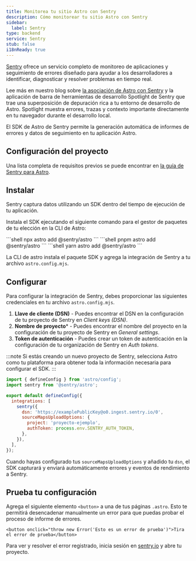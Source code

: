 ```yaml
---
title: Monitorea tu sitio Astro con Sentry
description: Cómo monitorear tu sitio Astro con Sentry
sidebar:
  label: Sentry
type: backend
service: Sentry
stub: false
i18nReady: true
---
```


[Sentry](https://sentry.io) ofrece un servicio completo de monitoreo de aplicaciones y seguimiento de errores diseñado para ayudar a los desarrolladores a identificar, diagnosticar y resolver problemas en tiempo real.

Lee más en nuestro blog sobre [la asociación de Astro con Sentry](https://astro.build/blog/sentry-official-monitoring-partner/) y la aplicación de barra de herramientas de desarrollo Spotlight de Sentry que trae una superposición de depuración rica a tu entorno de desarrollo de Astro. Spotlight muestra errores, trazas y contexto importante directamente en tu navegador durante el desarrollo local.

El SDK de Astro de Sentry permite la generación automática de informes de errores y datos de seguimiento en tu aplicación Astro.

## Configuración del proyecto

Una lista completa de requisitos previos se puede encontrar en [la guía de Sentry para Astro](https://docs.sentry.io/platforms/javascript/guides/astro/#prerequisites).

## Instalar

Sentry captura datos utilizando un SDK dentro del tiempo de ejecución de tu aplicación.

Instala el SDK ejecutando el siguiente comando para el gestor de paquetes de tu elección en la CLI de Astro:

<PackageManagerTabs>
  <Fragment slot="npm">
  ```shell
  npx astro add @sentry/astro
  ```
  </Fragment>
  <Fragment slot="pnpm">
  ```shell
  pnpm astro add @sentry/astro
  ```
  </Fragment>
  <Fragment slot="yarn">
  ```shell
  yarn astro add @sentry/astro
  ```
  </Fragment>
</PackageManagerTabs>

La CLI de astro instala el paquete SDK y agrega la integración de Sentry a tu archivo `astro.config.mjs`.

## Configurar

Para configurar la integración de Sentry, debes proporcionar las siguientes credenciales en tu archivo `astro.config.mjs`.

1. **Llave de cliente (DSN)** - Puedes encontrar el DSN en la configuración de tu proyecto de Sentry en *Client keys (DSN)*.
2. **Nombre de proyecto*** - Puedes encontrar el nombre del proyecto en la configuración de tu proyecto de Sentry en *General settings*.
3. **Token de autenticación** - Puedes crear un token de autenticación en la configuración de tu organización de Sentry en *Auth tokens*.

:::note
Si estás creando un nuevo proyecto de Sentry, selecciona Astro como tu plataforma para obtener toda la información necesaria para configurar el SDK.
:::

```js title="astro.config.mjs" ins={2, 6-12}
import { defineConfig } from 'astro/config';
import sentry from '@sentry/astro';

export default defineConfig({
  integrations: [
    sentry({
      dsn: 'https://examplePublicKey@o0.ingest.sentry.io/0',
      sourceMapsUploadOptions: {
        project: 'proyecto-ejemplo',
        authToken: process.env.SENTRY_AUTH_TOKEN,
      },
    }),
  ],
});
```
Cuando hayas configurado tus `sourceMapsUploadOptions` y añadido tu `dsn`, el SDK capturará y enviará automáticamente errores y eventos de rendimiento a Sentry.

## Prueba tu configuración

Agrega el siguiente elemento `<button>` a una de tus páginas `.astro`. Esto te permitirá desencadenar manualmente un error para que puedas probar el proceso de informe de errores.

```astro title="src/pages/index.astro"
<button onclick="throw new Error('Esto es un error de prueba')">Tira el error de prueba</button>
```

Para ver y resolver el error registrado, inicia sesión en [sentry.io](https://sentry.io/) y abre tu proyecto.
